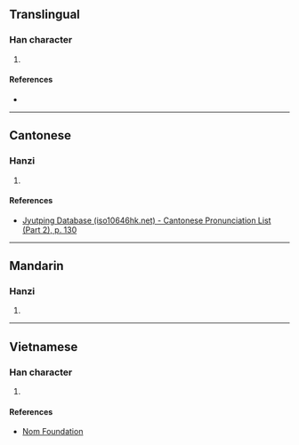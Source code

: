 {{character info/new}}
==Translingual==

===Han character===
{{Han char|rn=75|rad=木|as=10|sn=14|four=48931|canj=DTGF|ids=⿰木羔}}

# {{defn|Han|sort=木10}}

====References====
* {{Han ref|kx=0543.150|dkj=15237|dj=0931.040|hdz=21269.020|uh=699A|ud=27034|bh=E255|bd=57941}}

----

==Cantonese==

===Hanzi===
{{yue-hanzi|jyut=[[jiu5]]|y=yiu5}}

# {{defn|lang=yue|sort=木10}}

====References====
* [http://www.iso10646hk.net/jp/document/download.jsp Jyutping Database (iso10646hk.net) - Cantonese Pronunciation List (Part 2), p. 130]

----

==Mandarin==

===Hanzi===
{{cmn-hanzi|pin=[[yǎo]] ([[yao3]])|wg=yao<sup>3</sup>}}

# {{defn|lang=cmn|sort=木10}}

----

==Vietnamese==

===Han character===
{{vi-readings|rs=木10| hanviet = cau}}

# {{defn|lang=vi|sort=木10}}

====References====
* [http://nomfoundation.org/common/nom_details.php?codepoint=699a Nom Foundation]